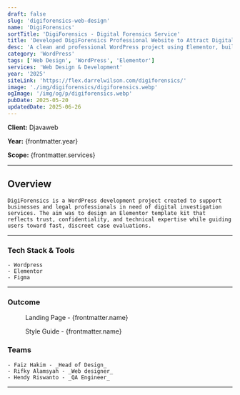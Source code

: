 ```yaml
---
draft: false
slug: 'digiforensics-web-design'
name: 'DigiForensics'
sortTitle: 'DigiForensics - Digital Forensics Service'
title: 'Developed DigiForensics Professional Website to Attract Digital Forensics Clients'
desc: 'A clean and professional WordPress project using Elementor, built as a secure template kit for digital forensics and cyber investigation services.'
category: 'WordPress'
tags: ['Web Design', 'WordPress', 'Elementor']
services: 'Web Design & Development'
year: '2025'
siteLink: 'https://flex.darrelwilson.com/digiforensics/'
image: './img/digiforensics/digiforensics.webp'
ogImage: '/img/og/p/digiforensics.webp'
pubDate: 2025-05-20
updatedDate: 2025-06-26
---
```



**Client:** Djavaweb

**Year:** {frontmatter.year}

**Scope:** {frontmatter.services}

---

## Overview

    DigiForensics is a WordPress development project created to support businesses and legal professionals in need of digital investigation services. The aim was to design an Elementor template kit that reflects trust, confidentiality, and technical expertise while guiding users toward fast, discreet case evaluations.

---

### Tech Stack & Tools

    - Wordpress
    - Elementor
    - Figma

---

### Outcome

<figure>
  <Picture
    src={landingPage}
    alt='high fidelity design'
    formats={['avif', 'webp']}
  />
  <figcaption class='text-center'>Landing Page - {frontmatter.name}</figcaption>
</figure>

<figure>
  <Picture
    src={styleGuide}
    alt='high fidelity design'
    formats={['avif', 'webp']}
  />
  <figcaption class='text-center'>Style Guide - {frontmatter.name}</figcaption>
</figure>



### Teams

    - Faiz Hakim - _Head of Design_
    - Rifky Alamsyah - _Web designer_
    - Hendy Riswanto - _QA Engineer_
---
